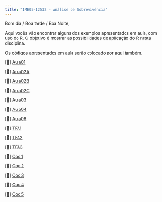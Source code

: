 ```yaml
---
title: "IME05-12532 - Análise de Sobrevivência"
---
```


Bom dia / Boa tarde / Boa Noite,

Aqui vocês vão encontrar alguns dos exemplos apresentados em aula, com uso do R. O objetivo é mostrar as possibilidades de aplicação do R nesta disciplina.

Os códigos apresentados em aula serão colocado por aqui também.

\[📖\] <a href="./semanas/Aula01.html" class="link">Aula01</a>

\[📖\] <a href="./semanas/Aula02A.html" class="link">Aula02A</a>

\[📖\] <a href="./semanas/Aula02B.html" class="link">Aula02B</a>

\[📖\] <a href="./semanas/Aula02C.html" class="link">Aula02C</a>

\[📖\] <a href="./semanas/Aula03.html" class="link">Aula03</a>

\[📖\] <a href="./semanas/Aula04.html" class="link">Aula04</a>

\[📖\] <a href="./semanas/Aula06.html" class="link">Aula06</a>

\[📖\] <a href="./semanas/Aula06x.html" class="link">TFA1</a>

\[📖\] <a href="./semanas/Aula06x1.html" class="link">TFA2</a>

\[📖\] <a href="./semanas/Aula07.html" class="link">TFA3</a>

\[📖\] <a href="./semanas/Aula08.html" class="link">Cox 1</a>

\[📖\] <a href="./semanas/Aula09.html" class="link">Cox 2</a>

\[📖\] <a href="./semanas/Aula10.html" class="link">Cox 3</a>

\[📖\] <a href="./semanas/Aula11.html" class="link">Cox 4</a>

\[📖\] <a href="./semanas/Aula12.html" class="link">Cox 5</a>
